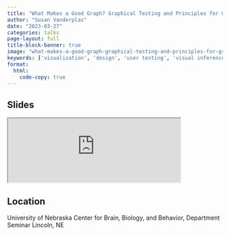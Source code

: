 ```yaml
---
title: "What Makes a Good Graph? Graphical Testing and Principles for Graph Design"
author: "Susan Vanderplas"
date: "2023-03-27"
categories: talks
page-layout: full
title-block-banner: true
image: "what-makes-a-good-graph-graphical-testing-and-principles-for-graph-design.png"
keywords: ['visualization', 'design', 'user testing', 'visual inference', 'perception', 'Talk']
format:
  html:
    code-copy: true
---
```

 
## Slides

<iframe src='http://srvanderplas.github.io/2023-Presentations/03-C3B' height='auto' width='80%'>
                        </iframe>
## Location
University of Nebraska
Center for Brain, Biology, and Behavior, Department Seminar
Lincoln, NE
